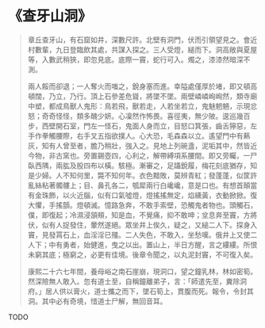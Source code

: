 # 《查牙山洞》

> 章丘查牙山，有石窟如井，深數尺許。北壁有洞門，伏而引領望見之。會近村數輩，九日登臨飲其處，共謀入探之。三人受燈，縋而下。洞高敞與夏屋等，入數武稍狹，即忽見底。底際一竇，蛇行可入。燭之，漆漆然暗深不測。
>
> 兩人餒而卻退；一人奪火而嗤之，銳身塞而進。幸隘處僅厚於堵，即又頓高頓闊，乃立，乃行。頂上石參差危聳，將墜不墜。兩壁嶙嶙峋峋然，類寺廟中塑，都成鳥獸人鬼形：鳥若飛，獸若走，人若坐若立，鬼魅魍魎，示現忿怒；奇奇怪怪，類多醜少妍。心凜然作怖畏。喜徑夷，無少陂。逡巡幾百步，西壁開石室，門左一怪石，鬼面人身而立，目怒口箕張，齒舌獰惡，左手作拳觸腰際，右手叉五指欲撲人。心大恐，毛森森以立。遙望門中有爇灰，知有人曾至者，膽乃稍壯，強入之。見地上列碗盞，泥垢其中，然皆近今物，非古窯也。旁置錫壺四，心利之，解帶縛項系腰間。即又旁矚，一尸臥西隅，兩肱及股四布以橫。駭極。漸審之，足躡銳履，梅花刻底猶存，知是少婦。人不知何里，斃不知何年。衣色黯敗，莫辨青紅；發蓬蓬，似筐許亂絲粘著髑髏上；目、鼻孔各二，瓠犀兩行白巉巉，意是口也。有想首顛當有金珠飾，以火近腦，似有口氣噓燈，燈搖搖無定，焰纁黃，衣動掀掀。復大懼，手搖顫。燈頓滅。憶路急奔，不敢手索壁，恐觸鬼者物也。頭觸石，僕，即復起；冷濕浸頷頰，知是血，不覺痛，抑不敢呻；坌息奔至竇，方將伏，似有人捉發住，暈然遂絕。眾坐井上俟久，疑之，又縋二人下。探身入竇，見發罥石上，血淫淫已殭。二人失色，不敢入，坐愁嘆。俄井上又使二人下；中有勇者，始健進，曳之以出。置山上，半日方醒，言之縷縷。所恨未窮其底；極窮之，必更有佳境。後章令聞之，以丸泥封竇，不可復入矣。
>
> 康熙二十六七年間，養母峪之南石崖崩，現洞口，望之鐘乳林，林如密筍。然深險無人敢入。忽有道士至，自稱鐘離弟子，言：「師遣先至，糞除洞府。」居人供以膏火，道士攜之而下，墜石筍上，貫腹而死。報令，令封其洞。其中必有奇境，惜道士尸解，無回音耳。

TODO
